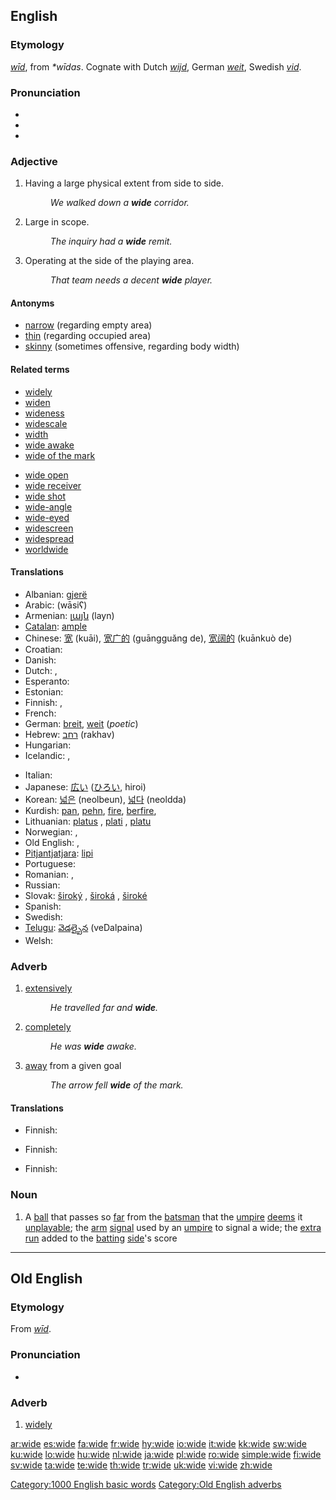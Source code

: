 ==English==

===Etymology===
{{etyl|ang}} ''[[wid|wīd]]'', from {{etyl|gem}} ''*wīdas''. Cognate with Dutch ''[[wijd]]'', German ''[[weit]]'', Swedish ''[[vid]]''.

===Pronunciation===
* {{IPA|/waɪd/}}
* {{audio|en-us-wide.ogg|Audio (US)}}
* {{rhymes|aɪd}}

===Adjective===
{{en-adj|wid|er}}

# Having a large physical extent from side to side.
#: ''We walked down a '''wide''' corridor.''
# Large in scope.
#: ''The inquiry had a '''wide''' remit.''
# {{sports}} Operating at the side of the playing area.
#: ''That team needs a decent '''wide''' player.''

====Antonyms====
* [[narrow]] (regarding empty area)
* [[thin]] (regarding occupied area)
* [[skinny]] (sometimes offensive, regarding body width)

====Related terms====
{{top2}}
* [[widely]]
* [[widen]]
* [[wideness]]
* [[widescale]]
* [[width]]
* [[wide awake]]
* [[wide of the mark]]
{{mid2}}
* [[wide open]]
* [[wide receiver]]
* [[wide shot]]
* [[wide-angle]]
* [[wide-eyed]]
* [[widescreen]]
* [[widespread]]
* [[worldwide]]
{{bottom2}}

====Translations====
{{trans-top}}
* Albanian: [[gjerë]]
* Arabic: {{Arab|[[واسع]]}} (wāsiʕ)
* Armenian: [[լայն]] (layn)
* [[Catalan]]: [[ample]]
* Chinese: [[宽]] (kuāi), [[宽广的]] (guāngguǎng de), [[宽阔的]] (kuānkuò de)
* Croatian: {{t-|hr|širok}}
* Danish: {{t+|da|bred}}
* Dutch: {{t+|nl|wijd}}, {{t+|nl|breed}}
* Esperanto: {{t-|eo|larĝa|xs=Esperanto}}
* Estonian: {{t-|et|lai}}
* Finnish: {{t+|fi|leveä}}, {{t+|fi|laaja}}
* French: {{t+|fr|large}}
* German: [[breit]], [[weit]] (''poetic'')
* Hebrew: [[רחב]] (rakhav)
* Hungarian: {{t+|hu|széles}}
* Icelandic: {{t+|is|breiður}}, {{t+|is|víður}}
{{trans-mid}}
* Italian: {{t+|it|largo}}
* Japanese: [[広い]] ([[ひろい]], hiroi)
* Korean: [[넓은]] (neolbeun), [[넓다]] (neoldda)
* Kurdish: [[pan]], [[pehn]], [[fire]], [[berfire]], {{ku-Arab|[[پان]]}}
* Lithuanian: [[platus]] {{m}}, [[plati]] {{f}}, [[platu]] {{n}}
* Norwegian: {{t-|no|vid}}, {{t+|no|bred}}
* Old English: {{t-|ang|wid|alt=wīd|xs=Old English}}, {{t-|ang|sid|alt=sīd|xs=Old English}}
* [[Pitjantjatjara]]: [[lipi]]
* Portuguese: {{t+|pt|largo}}
* Romanian: {{t-|ro|larg}}, {{t-|ro|lat}}
* Russian: {{t+|ru|широкий|tr=širókij|sc=Cyrl}}
* Slovak: [[široký]] {{m}}, [[široká]] {{f}}, [[široké]] {{n}}
* Spanish: {{t+|es|ancho}}
* Swedish: {{t+|sv|vid}}
* [[Telugu]]: [[వెడల్పైన]] (veDalpaina)
* Welsh: {{t-|cy|llydan|xs=Welsh}}
{{trans-bottom}}

===Adverb===
{{en-adv|wider|widest}}

# [[extensively]]
#: ''He travelled far and '''wide'''.''
# [[completely]]
#: ''He was '''wide''' awake.''
# [[away]] from a given goal
#: ''The arrow fell '''wide''' of the mark.''

====Translations====
{{trans-top|extensively}}
* Finnish: {{t-|fi|laajasti}}
{{trans-mid}}
{{trans-bottom}}

{{trans-top|completely (with awake)}}
* Finnish: {{t+|fi|täysin}}
{{trans-mid}}
{{trans-bottom}}

{{trans-top|away from the given goal}}
* Finnish: {{t-|fi|ohi}}
{{trans-mid}}
{{trans-bottom}}

===Noun===
{{en-noun}}

# {{cricket}} A [[ball]] that passes so [[far]] from the [[batsman]] that the [[umpire]] [[deem]]s it [[unplayable]]; the [[arm]] [[signal]] used by an [[umpire]] to signal a wide; the [[extra]] [[run]] added to the [[batting]] [[side]]'s score

[[Category:1000 English basic words]]

----

==Old English==

===Etymology===
From ''[[wid|wīd]]''.

===Pronunciation===
* {{IPA|/wi:.de/|lang=ang}}

===Adverb===
{{unicode|'''wīde'''}}

# [[widely]]

[[Category:Old English adverbs]]

[[ar:wide]]
[[es:wide]]
[[fa:wide]]
[[fr:wide]]
[[hy:wide]]
[[io:wide]]
[[it:wide]]
[[kk:wide]]
[[sw:wide]]
[[ku:wide]]
[[lo:wide]]
[[hu:wide]]
[[nl:wide]]
[[ja:wide]]
[[pl:wide]]
[[ro:wide]]
[[simple:wide]]
[[fi:wide]]
[[sv:wide]]
[[ta:wide]]
[[te:wide]]
[[th:wide]]
[[tr:wide]]
[[uk:wide]]
[[vi:wide]]
[[zh:wide]]